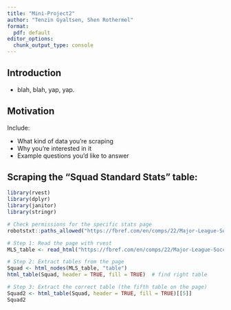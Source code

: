 ```yaml
---
title: "Mini-Project2"
author: "Tenzin Gyaltsen, Shen Rothermel"
format:
  pdf: default
editor_options: 
  chunk_output_type: console
---
```


## Introduction

- blah, blah, yap, yap. 

## Motivation

Include:

- What kind of data you're scraping
- Why you're interested in it
- Example questions you'd like to answer

## Scraping the “Squad Standard Stats” table:

```r
library(rvest)
library(dplyr)
library(janitor)
library(stringr)

# Check permissions for the specific stats page
robotstxt::paths_allowed("https://fbref.com/en/comps/22/Major-League-Soccer-Stats")

# Step 1: Read the page with rvest
MLS_table <- read_html("https://fbref.com/en/comps/22/Major-League-Soccer-Stats")

# Step 2: Extract tables from the page
Squad <- html_nodes(MLS_table, "table")
html_table(Squad, header = TRUE, fill = TRUE)  # find right table

# Step 3: Extract the correct table (the fifth table on the page)
Squad2 <- html_table(Squad, header = TRUE, fill = TRUE)[[5]]
Squad2

```

